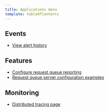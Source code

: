 ```yaml
---
title: Applications menu
template: tableOfContents
---
```


## Events

* [View alert history](/docs/apm/applications-menu/events/view-alert-history)

## Features

* [Configure request queue reporting](/docs/apm/applications-menu/features/configure-request-queue-reporting)
* [Request queue server configuration examples](/docs/apm/applications-menu/features/request-queue-server-configuration-examples)

## Monitoring

* [Distributed tracing page](/docs/apm/applications-menu/monitoring/distributed-tracing-page)
